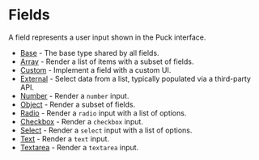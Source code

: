 # Fields

A field represents a user input shown in the Puck interface.

- [Base](fields/base) - The base type shared by all fields.
- [Array](fields/array) - Render a list of items with a subset of fields.
- [Custom](fields/custom) - Implement a field with a custom UI.
- [External](fields/external) - Select data from a list, typically populated via a third-party API.
- [Number](fields/number) - Render a `number` input.
- [Object](fields/object) - Render a subset of fields.
- [Radio](fields/radio) - Render a `radio` input with a list of options.
- [Checkbox](fields/checkbox) - Render a `checkbox` input.
- [Select](fields/select) - Render a `select` input with a list of options.
- [Text](fields/text) - Render a `text` input.
- [Textarea](fields/textarea) - Render a `textarea` input.
